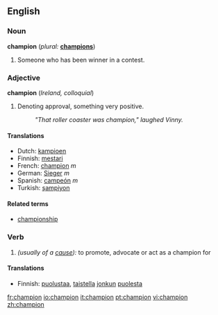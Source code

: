 ==English==

===Noun===
'''champion'''  (''plural:'' '''[[champions]]''')
#Someone who has been winner in a contest.

===Adjective===
'''champion'''  (''Ireland, colloquial'')

#Denoting approval, something very positive.
#:''"That roller coaster was champion," laughed Vinny.''

====Translations====
*Dutch: [[kampioen]]
*Finnish: [[mestari]]
*French: [[champion]] ''m''
*German: [[Sieger]] ''m''
*Spanish: [[campeón]] ''m''
*Turkish: [[şampiyon]]

====Related terms====
*[[championship]]

===Verb===
{{en-verb}}
# ''(usually of a [[cause]]):'' to promote, advocate or act as a champion for

====Translations====
*Finnish: [[puolustaa]], [[taistella]] [[joku|jonkun]] [[puolesta]]

[[fr:champion]]
[[io:champion]]
[[it:champion]]
[[pt:champion]]
[[vi:champion]]
[[zh:champion]]